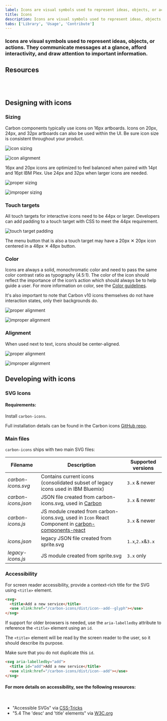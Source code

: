 ```yaml
---
label: Icons are visual symbols used to represent ideas, objects, or actions. They communicate messages at a glance, afford interactivity, and draw attention to important information.
title: Icons
description: Icons are visual symbols used to represent ideas, objects, or actions. They communicate messages at a glance, afford interactivity, and draw attention to important information.
tabs: ['Library', 'Usage', 'Contribute']
---
```


### Icons are visual symbols used to represent ideas, objects, or actions. They communicate messages at a glance, afford interactivity, and draw attention to important information.

## Resources

<Row className="resource-card-group">
<Column colLg={4} colMd={4} noGutterSm>
  <ResourceCard
    subTitle="Elements package: Icons"
    href="https://github.com/carbon-design-system/carbon/tree/master/packages/icons"
    >

<MdxIcon name="github" />

  </ResourceCard>
</Column>
<Column colLg={4} colMd={4}  noGutterSm>
  <ResourceCard
    subTitle="Elements package: Icons-React"
    href="https://github.com/carbon-design-system/carbon/tree/master/packages/icons-react"
    >

<MdxIcon name="github" />

 </ResourceCard>
</Column>
<Column colLg={4} colMd={4}  noGutterSm>
  <ResourceCard
    subTitle="Get the IBM Icons (16px, 20px) library"
    href="sketch://add-library/cloud/KW2yr"
    >
      <MdxIcon name="sketch" />
 </ResourceCard>
</Column>
<Column colLg={4} colMd={4}  noGutterSm>
  <ResourceCard
    subTitle="Get the IBM Icons (24px, 32px) library"
    href="sketch://add-library/cloud/2bwkM"
    >
      <MdxIcon name="sketch" />
 </ResourceCard>
</Column>
</Row>

<br />
<br />

## Designing with icons

### Sizing

Carbon components typically use icons on 16px artboards. Icons on 20px, 24px, and 32px artboards can also be used within the UI. Be sure icon size is consistent throughout your product.

![icon sizing](images/iconography_usage_sizing-alt.svg)

![icon alignment](images/iconography-usage-sizing-2.svg)

<Caption>
  16px and 20px icons are optimized to feel balanced when paired with 14pt and
  16pt IBM Plex. Use 24px and 32px when larger icons are needed.
</Caption>

<Row>
<Column colMd={4} colLg={4}>
  <DoDontExample
    type="do"
    caption="Do use the correct icon size with IBM Plex.">

![proper sizing](images/iconography-usage-sizing-3.svg)

  </DoDontExample>
</Column>
<Column colMd={4} colLg={4} >
  <DoDontExample caption="Don’t alter the icon-text size ratio.">

![improper sizing](images/iconography-usage-sizing-4.svg)

  </DoDontExample>
</Column>
</Row>

### Touch targets

All touch targets for interactive icons need to be 44px or larger. Developers can add padding to a touch target with CSS to meet the 44px requirement.

![touch target padding](images/iconography-usage-padding-6.svg)

<Caption>
  The menu button that is also a touch target may have a 20px ✕ 20px icon
  centered in a 48px ✕ 48px button.
</Caption>

### Color

Icons are always a solid, monochromatic color and need to pass the same color contrast ratio as typography (4.5:1). The color of the icon should reflect the importance of the icon’s action which should always be to help guide a user. For more information on color, see the [Color guidelines](/guidelines/color/overview).

It's also important to note that Carbon v10 icons themselves do not have interaction states, only their backgrounds do.

<Row>
<Column colMd={4} colLg={4}>
  <DoDontExample
    type="do"
    caption="Do match your icon color with your text color when pairing them.">

![proper alignment](images/iconography-color-01.png)

  </DoDontExample>
</Column>
<Column colMd={4} colLg={4} >
  <DoDontExample caption="Don’t use different colors for text and icons.">

![improper alignment](images/iconography-color-02.png)

  </DoDontExample>
</Column>
</Row>

### Alignment

When used next to text, icons should be center-aligned.

<Row>
<Column colMd={4} colLg={4}>
  <DoDontExample
    type="do"
    caption="Do center-align icons when they’re next to text.">

![proper alignment](images/iconography-usage-sizing-5.svg)

  </DoDontExample>
</Column>
<Column colMd={4} colLg={4} >
  <DoDontExample caption="Don’t baseline-align icons to the text.">

![improper alignment](images/iconography-usage-sizing-6.svg)

  </DoDontExample>
</Column>
</Row>

## Developing with icons

### SVG Icons

#### Requirements:

Install `carbon-icons`.

Full installation details can be found in the Carbon icons [GitHub repo](https://github.com/carbon-design-system/carbon-icons).

### Main files

`carbon-icons` ships with two main SVG files:

| Filename            | Description                                                                                             | Supported versions |
| ------------------- | ------------------------------------------------------------------------------------------------------- | ------------------ |
| _carbon-icons.svg_  | Contains current icons (consolidated subset of legacy icons used in IBM Bluemix)                        | `3.x` & newer      |
| _carbon-icons.json_ | JSON file created from carbon-icons.svg, used in [Carbon](/guidelines/iconography/library)              | `3.x` & newer      |
| _carbon-icons.js_   | JS module created from carbon-icons.svg, used in `Icon` React Component in [carbon-components-react](#) | `3.x` & newer      |
| _icons.json_        | legacy JSON file created from sprite.svg                                                                | `1.x`,`2.x`&`3.x`  |
| _legacy-icons.js_   | JS module created from sprite.svg                                                                       | `3.x` only         |

### Accessibility

For screen reader accessibility, provide a context-rich title for the SVG using `<title>` element.

```html
<svg>
  <title>Add a new service</title>
  <use xlink:href="/carbon-icons/dist/icon--add--glyph"></use>
</svg>
```

If support for older browsers is needed, use the `aria-labelledby` attribute to reference the `<title>` element using an `id`.

The `<title>` element will be read by the screen reader to the user, so it should describe its purpose.

Make sure that you do not duplicate this `id`.

```html
<svg aria-labelledby="add">
  <title id="add">Add a new service</title>
  <use xlink:href="/carbon-icons/dist/icon--add"></use>
</svg>
```

#### For more details on accessibility, see the following resources:

<br />

- "Accessible SVGs" via [CSS-Tricks](https://css-tricks.com/accessible-svgs/)
- "5.4 The 'desc' and 'title' elements" via [W3C.org](https://www.w3.org/TR/SVG11/struct.html#DescriptionAndTitleElements)

